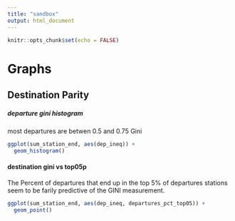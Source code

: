 ```yaml
---
title: "sandbox"
output: html_document
---
```


```r
knitr::opts_chunk$set(echo = FALSE)
```


# Graphs 

## Destination Parity

##### departure gini histogram
most departures are betwen 0.5 and 0.75 Gini
```r
ggplot(sum_station_end, aes(dep_ineq)) +
  geom_histogram() 
```

#### destination gini vs top05p
The Percent of departures that end up in the top 5% of departures stations seem to be farily predictive of the GINI measurement.
```r
ggplot(sum_station_end, aes(dep_ineq, departures_pct_top05)) +
  geom_point()
```


